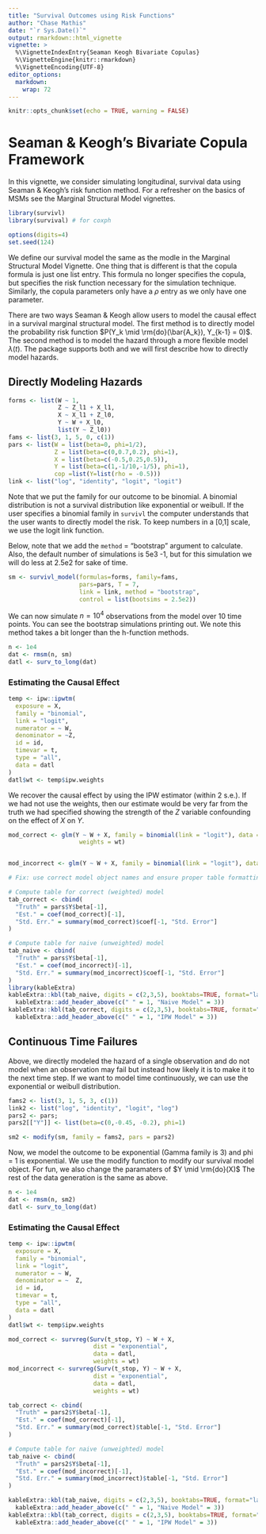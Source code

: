 ```yaml
---
title: "Survival Outcomes using Risk Functions"
author: "Chase Mathis"
date: "`r Sys.Date()`"
output: rmarkdown::html_vignette
vignette: >
  %\VignetteIndexEntry{Seaman Keogh Bivariate Copulas}
  %\VignetteEngine{knitr::rmarkdown}
  %\VignetteEncoding{UTF-8}
editor_options:
  markdown:
    wrap: 72
---
```


```r
knitr::opts_chunk$set(echo = TRUE, warning = FALSE)
```

# Seaman & Keogh's Bivariate Copula Framework

In this vignette, we consider simulating longitudinal, survival data
using Seaman & Keogh's risk function method. For a refresher on the
basics of MSMs see the Marginal Structural Model vignettes.

```r
library(survivl)
library(survival) # for coxph

options(digits=4)
set.seed(124)
```

We define our survival model the same as the modle in the Marginal
Structural Model Vignette. One thing that is different is that the
copula formula is just one list entry. This formula no longer specifies
the copula, but specifies the risk function necessary for the simulation
technique. Similarly, the copula parameters only have a $\rho$ entry as
we only have one parameter.

There are two ways Seaman & Keogh allow users to model the causal effect 
in a survival marginal structural model. The first method is to directly model
the probability risk function $P(Y_k \mid \rm{do}(\bar{A_k}), Y_{k-1} = 0)$. 
The second method is to model the hazard through a more flexible model $\lambda(t)$.
The package supports both and we will first describe how to directly model hazards.

## Directly Modeling Hazards

```r
forms <- list(W ~ 1,
              Z ~ Z_l1 + X_l1,
              X ~ X_l1 + Z_l0,
              Y ~ W + X_l0,
              list(Y ~ Z_l0))
fams <- list(3, 1, 5, 0, c(1))
pars <- list(W = list(beta=0, phi=1/2),
             Z = list(beta=c(0,0.7,0.2), phi=1),
             X = list(beta=c(-0.5,0.25,0.5)),
             Y = list(beta=c(1,-1/10,-1/5), phi=1),
             cop =list(Y=list(rho = -0.5)))
link <- list("log", "identity", "logit", "logit")

```
Note that we put the family for our outcome to be binomial. A binomial distribution
is not a survival distribution like exponential or weibull. If the user specifies a binomial
family in `survivl` the computer understands that the user wants to directly model
the risk. To keep numbers in a [0,1] scale, we use the logit link function.

Below, note that we add the `method` = "bootstrap" argument to
calculate. Also, the default number of simulations is 5e3 -1, but for
this simulation we will do less at 2.5e2 for sake of time.

```r

sm <- survivl_model(formulas=forms, family=fams,
                    pars=pars, T = 7,
                    link = link, method = "bootstrap",
                    control = list(bootsims = 2.5e2))
```

We can now simulate $n=10^4$ observations from the model over 10 time
points. You can see the bootstrap simulations printing out. We note this
method takes a bit longer than the h-function methods.

```r
n <- 1e4
dat <- rmsm(n, sm)
datl <- surv_to_long(dat)
```

### Estimating the Causal Effect

```r
temp <- ipw::ipwtm(
  exposure = X, 
  family = "binomial",
  link = "logit",
  numerator = ~ W,
  denominator = ~Z,
  id = id,
  timevar = t,
  type = "all",
  data = datl
)
datl$wt <- temp$ipw.weights
```

We recover the causal effect by using the IPW estimator (within 2 s.e.). If we had not
use the weights, then our estimate would be very far from the truth we
had specified showing the strength of the $Z$ variable confounding on
the effect of $X$ on $Y$.
```r
mod_correct <- glm(Y ~ W + X, family = binomial(link = "logit"), data = datl,
                    weights = wt)


mod_incorrect <- glm(Y ~ W + X, family = binomial(link = "logit"), data = datl)

# Fix: use correct model object names and ensure proper table formatting

# Compute table for correct (weighted) model
tab_correct <- cbind(
  "Truth" = pars$Y$beta[-1],
  "Est." = coef(mod_correct)[-1],
  "Std. Err." = summary(mod_correct)$coef[-1, "Std. Error"]
)

# Compute table for naive (unweighted) model
tab_naive <- cbind(
  "Truth" = pars$Y$beta[-1],
  "Est." = coef(mod_incorrect)[-1],
  "Std. Err." = summary(mod_incorrect)$coef[-1, "Std. Error"]
)
library(kableExtra)
kableExtra::kbl(tab_naive, digits = c(2,3,5), booktabs=TRUE, format="latex")  %>%
  kableExtra::add_header_above(c(" " = 1, "Naive Model" = 3))
kableExtra::kbl(tab_correct, digits = c(2,3,5), booktabs=TRUE, format="latex")  %>%
  kableExtra::add_header_above(c(" " = 1, "IPW Model" = 3))
```

## Continuous Time Failures
Above, we directly modeled the hazard of a single observation and do not model when
an observation may fail but instead how likely it is to make it to the next time step.
If we want to model time continuously, we can use the exponential or weibull distribution.

```r

fams2 <- list(3, 1, 5, 3, c(1))
link2 <- list("log", "identity", "logit", "log")
pars2 <- pars;
pars2[["Y"]] <- list(beta=c(0,-0.45, -0.2), phi=1)

sm2 <- modify(sm, family = fams2, pars = pars2)

```
Now, we model the outcome to be exponential (Gamma family is 3) and phi = 1 is exponential.
We use the modify function to modify our survival model object. For fun, we also
change the paramaters of $Y \mid \rm{do}(X)$
The rest of the data generation is the same as above.


```r
n <- 1e4
dat <- rmsm(n, sm2)
datl <- surv_to_long(dat)
```



### Estimating the Causal Effect

```r
temp <- ipw::ipwtm(
  exposure = X, 
  family = "binomial",
  link = "logit",
  numerator = ~ W,
  denominator = ~  Z,
  id = id,
  timevar = t,
  type = "all",
  data = datl
)
datl$wt <- temp$ipw.weights
```

```r
mod_correct <- survreg(Surv(t_stop, Y) ~ W + X, 
                        dist = "exponential",
                        data = datl,
                        weights = wt)
mod_incorrect <- survreg(Surv(t_stop, Y) ~ W + X, 
                        dist = "exponential",
                        data = datl,
                        weights = wt)               

```

```r
tab_correct <- cbind(
  "Truth" = pars2$Y$beta[-1],
  "Est." = coef(mod_correct)[-1],
  "Std. Err." = summary(mod_correct)$table[-1, "Std. Error"]
)

# Compute table for naive (unweighted) model
tab_naive <- cbind(
  "Truth" = pars2$Y$beta[-1],
  "Est." = coef(mod_incorrect)[-1],
  "Std. Err." = summary(mod_incorrect)$table[-1, "Std. Error"]
)

kableExtra::kbl(tab_naive, digits = c(2,3,5), booktabs=TRUE, format="latex")  %>%
  kableExtra::add_header_above(c(" " = 1, "Naive Model" = 3))
kableExtra::kbl(tab_correct, digits = c(2,3,5), booktabs=TRUE, format="latex")  %>%
  kableExtra::add_header_above(c(" " = 1, "IPW Model" = 3))
```